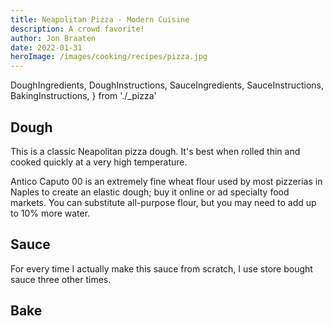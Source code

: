 ```yaml
---
title: Neapolitan Pizza - Modern Cuisine
description: A crowd favorite!
author: Jon Braaten
date: 2022-01-31
heroImage: /images/cooking/recipes/pizza.jpg
---
```


  DoughIngredients,
  DoughInstructions,
  SauceIngredients,
  SauceInstructions,
  BakingInstructions,
} from './_pizza'

## Dough

This is a classic Neapolitan pizza dough. It's best when rolled thin and cooked quickly at a very high temperature.

Antico Caputo 00 is an extremely fine wheat flour used by most pizzerias in Naples to create an elastic dough; buy it online or ad specialty food markets. You can substitute all-purpose flour, but you may need to add up to 10% more water.

<DoughIngredients client:load />
<DoughInstructions />

## Sauce

<Aside variant="gray">
  For every time I actually make this sauce from scratch, I use store bought sauce three other
  times.
</Aside>

<SauceIngredients client:load />
<SauceInstructions />

## Bake

<BakingInstructions client:load />
